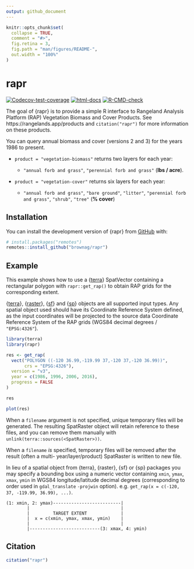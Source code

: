 ```yaml
---
output: github_document
---
```


<!-- README.md is generated from README.Rmd. Please edit that file -->

```r
knitr::opts_chunk$set(
  collapse = TRUE,
  comment = "#>",
  fig.retina = 3,
  fig.path = "man/figures/README-",
  out.width = "100%"
)
```

# rapr

<!-- badges: start -->
[![Codecov-test-coverage](https://codecov.io/gh/brownag/rapr/branch/main/graph/badge.svg)](https://codecov.io/gh/brownag/rapr?branch=main)
[![html-docs](https://img.shields.io/badge/docs-HTML-informational)](https://humus.rocks/rapr/)
[![R-CMD-check](https://github.com/brownag/rapr/actions/workflows/R-CMD-check.yaml/badge.svg)](https://github.com/brownag/rapr/actions/workflows/R-CMD-check.yaml)
<!-- badges: end -->

The goal of {rapr} is to provide a simple R interface to Rangeland Analysis Platform (RAP) Vegetation Biomass and Cover Products. See https://rangelands.app/products and `citation("rapr")` for more information on these products.

You can query annual biomass and cover (versions 2 and 3) for the years 1986 to present. 

 - `product = "vegetation-biomass"` returns two layers for each year: 
 
   - `"annual forb and grass"`, `"perennial forb and grass"` (**lbs / acre**).
   
 - `product = "vegetation-cover"` returns six layers for each year:
 
   - `"annual forb and grass"`, `"bare ground"`, `"litter"`, `"perennial forb and grass"`, `"shrub"`, `"tree"` (**% cover**)

## Installation

You can install the development version of {rapr} from [GitHub](https://github.com/brownag/rapr) with:

``` r
# install.packages("remotes")
remotes::install_github("brownag/rapr")
```

## Example

This example shows how to use a {[terra](https://github.com/rspatial/terra)} SpatVector containing a rectangular polygon with `rapr::get_rap()` to obtain RAP grids for the corresponding extent. 

{[terra](https://cran.r-project.org/package=terra)}, {[raster](https://cran.r-project.org/package=raster)}, {[sf](https://cran.r-project.org/package=sf)} and {[sp](https://cran.r-project.org/package=sp)} objects are all supported input types. Any spatial object used should have its Coordinate Reference System defined, as the input coordinates will be projected to the source data Coordinate Reference System of the RAP grids (WGS84 decimal degrees / `"EPSG:4326"`).

```r
library(terra)
library(rapr)

res <- get_rap(
  vect("POLYGON ((-120 36.99,-119.99 37,-120 37,-120 36.99))",
       crs = "EPSG:4326"), 
  version = "v3",
  year = c(1986, 1996, 2006, 2016),
  progress = FALSE
)

res

plot(res)
```

When a `filename` argument is not specified, unique temporary files will be generated. The resulting SpatRaster object will retain reference to these files, and you can remove them manually with `unlink(terra::sources(<SpatRaster>))`.
 
When a `filename` _is_ specified, temporary files will be removed after the result (often a multi- year/layer/product) SpatRaster is written to new file.

In lieu of a spatial object from {terra}, {raster}, {sf} or {sp} packages you may specify a bounding box using a numeric vector containing `xmin`, `ymax`, `xmax`, `ymin` in WGS84 longitude/latitude decimal degrees (corresponding to order used in `gdal_translate` `-projwin` option). e.g. `get_rap(x = c(-120, 37, -119.99, 36.99), ...)`.

```
(1: xmin, 2: ymax)--------------------------|
        |                                   |
        |         TARGET EXTENT             |
        |  x = c(xmin, ymax, xmax, ymin)    |
        |                                   |
        |---------------------------(3: xmax, 4: ymin)
```

## Citation

```r
citation("rapr")
```
